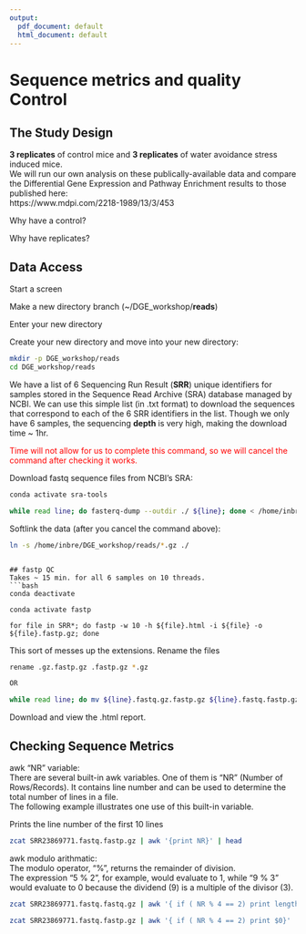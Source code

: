 ```yaml
---
output:
  pdf_document: default
  html_document: default
---
```

# Sequence metrics and quality Control

## The Study Design

**3 replicates** of control mice and **3 replicates** of water avoidance stress induced mice.  
We will run our own analysis on these publically-available data and compare the Differential Gene Expression and Pathway Enrichment results to those published here:   
https://www.mdpi.com/2218-1989/13/3/453

Why have a control?

Why have replicates?


## Data Access

Start a screen  

Make a new directory branch (~/DGE_workshop/**reads**)  

Enter your new directory  


Create your new directory and move into your new directory:
```bash
mkdir -p DGE_workshop/reads
cd DGE_workshop/reads
```


We have a list of 6 Sequencing Run Result (**SRR**) unique identifiers for samples stored in the Sequence Read Archive (SRA) database managed by NCBI. We can use this simple list (in .txt format) to download the sequences that correspond to each of the 6 SRR identifiers in the list. 
Though we only have 6 samples, the sequencing **depth** is very high, making the download time ~ 1hr. 

<span style="color:red">Time will not allow for us to complete this command, so we will cancel the command after checking it works.</span>  


Download fastq sequence files from NCBI's SRA:
```bash
conda activate sra-tools

while read line; do fasterq-dump --outdir ./ ${line}; done < /home/inbre/DGE_workshop/reads/SRRlist.txt

```

Softlink the data (after you cancel the command above):
```bash
ln -s /home/inbre/DGE_workshop/reads/*.gz ./
```
```

## fastp QC
Takes ~ 15 min. for all 6 samples on 10 threads.
```bash
conda deactivate

conda activate fastp

for file in SRR*; do fastp -w 10 -h ${file}.html -i ${file} -o ${file}.fastp.gz; done
```

This sort of messes up the extensions. Rename the files

```bash
rename .gz.fastp.gz .fastp.gz *.gz

OR

while read line; do mv ${line}.fastq.gz.fastp.gz ${line}.fastq.fastp.gz; done < /home/inbre/DGE_workshop/reads/SRRlist.txt
```

Download and view the .html report.

## Checking Sequence Metrics

awk "NR" variable:  
There are several built-in awk variables. One of them is "NR" (Number of Rows/Records). It contains line number and can be used to determine the total number of lines in a file.  
The following example illustrates one use of this built-in variable.

Prints the line number of the first 10 lines
```bash
zcat SRR23869771.fastq.fastp.gz | awk '{print NR}' | head

```
awk modulo arithmatic:  
The modulo operator, "%", returns the remainder of division.  
The expression "5 % 2", for example, would evaluate to 1, while "9 % 3" would evaluate to 0 because the dividend (9) is a multiple of the divisor (3).
```bash

zcat SRR23869771.fastq.fastq.gz | awk '{ if ( NR % 4 == 2) print length ($1)}' | head

zcat SRR23869771.fastq.fastp.gz | awk '{ if ( NR % 4 == 2) print $0}' | wc -l

```


 

